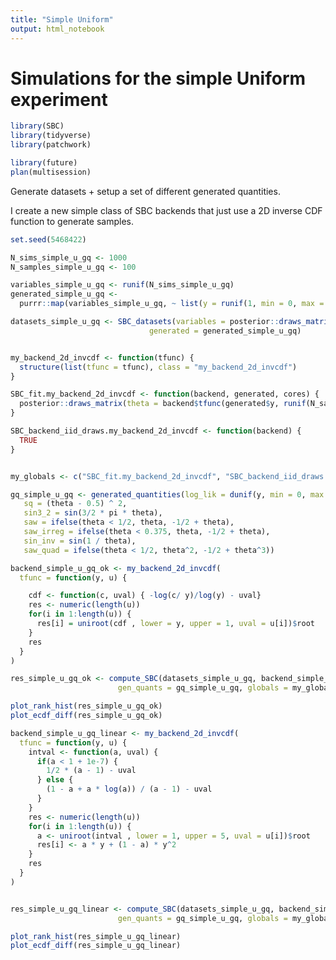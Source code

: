 ```yaml
---
title: "Simple Uniform"
output: html_notebook
---
```



# Simulations for the simple Uniform experiment


```r
library(SBC)
library(tidyverse)
library(patchwork)

library(future)
plan(multisession)
```


Generate datasets + setup a set of different generated quantities.

I create a new simple class of SBC backends that just use a 2D inverse CDF function to generate samples.

```r
set.seed(5468422)

N_sims_simple_u_gq <- 1000
N_samples_simple_u_gq <- 100

variables_simple_u_gq <- runif(N_sims_simple_u_gq)
generated_simple_u_gq <- 
  purrr::map(variables_simple_u_gq, ~ list(y = runif(1, min = 0, max = .x)))

datasets_simple_u_gq <- SBC_datasets(variables = posterior::draws_matrix(theta = variables_simple_u_gq),
                               generated = generated_simple_u_gq)


my_backend_2d_invcdf <- function(tfunc) {
  structure(list(tfunc = tfunc), class = "my_backend_2d_invcdf")
}

SBC_fit.my_backend_2d_invcdf <- function(backend, generated, cores) {
  posterior::draws_matrix(theta = backend$tfunc(generated$y, runif(N_samples_simple_u_gq)))
}

SBC_backend_iid_draws.my_backend_2d_invcdf <- function(backend) {
  TRUE
}


my_globals <- c("SBC_fit.my_backend_2d_invcdf", "SBC_backend_iid_draws.my_backend_2d_invcdf", "N_samples_simple_u_gq")

gq_simple_u_gq <- generated_quantities(log_lik = dunif(y, min = 0, max = theta),
   sq = (theta - 0.5) ^ 2,
   sin3_2 = sin(3/2 * pi * theta),
   saw = ifelse(theta < 1/2, theta, -1/2 + theta),
   saw_irreg = ifelse(theta < 0.375, theta, -1/2 + theta),
   sin_inv = sin(1 / theta),
   saw_quad = ifelse(theta < 1/2, theta^2, -1/2 + theta^3))

```


```r
backend_simple_u_gq_ok <- my_backend_2d_invcdf(
  tfunc = function(y, u) {

    cdf <- function(c, uval) { -log(c/ y)/log(y) - uval}
    res <- numeric(length(u)) 
    for(i in 1:length(u)) {
      res[i] = uniroot(cdf , lower = y, upper = 1, uval = u[i])$root
    }
    res
  }
)

res_simple_u_gq_ok <- compute_SBC(datasets_simple_u_gq, backend_simple_u_gq_ok, keep_fits = FALSE,
                        gen_quants = gq_simple_u_gq, globals = my_globals)

plot_rank_hist(res_simple_u_gq_ok)
plot_ecdf_diff(res_simple_u_gq_ok)
```

```r
backend_simple_u_gq_linear <- my_backend_2d_invcdf(
  tfunc = function(y, u) {
    intval <- function(a, uval) { 
      if(a < 1 + 1e-7) {
        1/2 * (a - 1) - uval
      } else {
        (1 - a + a * log(a)) / (a - 1) - uval
      }
    }
    res <- numeric(length(u)) 
    for(i in 1:length(u)) {
      a <- uniroot(intval , lower = 1, upper = 5, uval = u[i])$root
      res[i] <- a * y + (1 - a) * y^2
    }
    res
  }
)


res_simple_u_gq_linear <- compute_SBC(datasets_simple_u_gq, backend_simple_u_gq_linear, keep_fits = FALSE,
                        gen_quants = gq_simple_u_gq, globals = my_globals)

plot_rank_hist(res_simple_u_gq_linear)
plot_ecdf_diff(res_simple_u_gq_linear)
```
